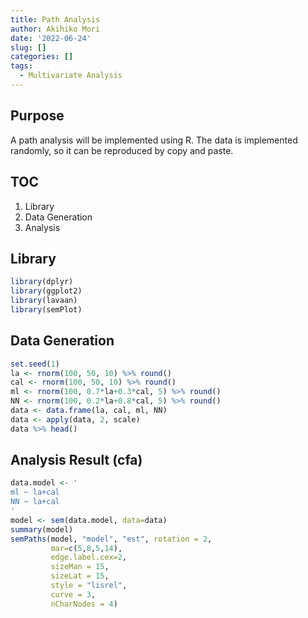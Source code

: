 ```yaml
---
title: Path Analysis
author: Akihiko Mori
date: '2022-06-24'
slug: []
categories: []
tags:
  - Multivariate Analysis
---
```


## Purpose
A path analysis will be implemented using R. 
The data is implemented randomly, 
so it can be reproduced by copy and paste.

## TOC
1. Library
2. Data Generation
3. Analysis

## Library
```r
library(dplyr)
library(ggplot2)
library(lavaan)
library(semPlot)
```

## Data Generation
```r
set.seed(1)
la <- rnorm(100, 50, 10) %>% round()
cal <- rnorm(100, 50, 10) %>% round()
ml <- rnorm(100, 0.7*la+0.3*cal, 5) %>% round()
NN <- rnorm(100, 0.2*la+0.8*cal, 5) %>% round()
data <- data.frame(la, cal, ml, NN)
data <- apply(data, 2, scale)
data %>% head()
```


## Analysis Result (cfa)
```r
data.model <- '
ml ~ la+cal
NN ~ la+cal
'
model <- sem(data.model, data=data)
summary(model)
semPaths(model, "model", "est", rotation = 2,
         mar=c(5,8,5,14), 
         edge.label.cex=2, 
         sizeMan = 15,
         sizeLat = 15,
         style = "lisrel",
         curve = 3,
         nCharNodes = 4)
```